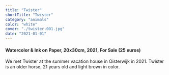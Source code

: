 ```yaml
---
title: "Twister"
shortTitle: "Twister"
category: "animals"
color: "white"
cover: "./twister-001.jpg"
date: "2021-01-01"
---
```


#### Watercolor & Ink on Paper, 20x30cm, 2021, For Sale (25 euros)

We met Twister at the summer vacation house in Oisterwijk in 2021. Twister is an older horse, 21 years old and light brown in color.